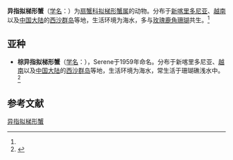 {{Speciesbox
| name = 异指拟梯形蟹
| status = 
| status_system = 
| image = 
| genus = Tetralia
| species = heterodactyla
| authority = (Heller, 1861)<ref name='id11860'>{{cite web| url =http://www.bioinfo.cn/db05/BjdwSpecies.php?action=view&id=11860| title =异指拟梯形蟹| work =《中国动物物种编目数据库》| publisher =中国科学院微生物研究所| author =中国科学院动物研究所| accessdate =2009-04-28| deadurl =yes| archiveurl =https://web.archive.org/web/20160305052235/http://www.bioinfo.cn/db05/BjdwSpecies.php?action=view&id=11860| archivedate =2016-03-05}}</ref>
}}

'''异指拟梯形蟹'''（[[学名|学名]]：{{lang|la|''Tetralia heterodactyla''}}）为[[扇蟹科|扇蟹科]][[拟梯形蟹属|拟梯形蟹属]]的动物。分布于[[新喀里多尼亚|新喀里多尼亚]]、[[越南|越南]]以及[[中国大陆|中国大陆]]的[[西沙群岛|西沙群岛]]等地，生活环境为海水，多与[[玫瑰鹿角珊瑚|玫瑰鹿角珊瑚]]共生。<ref name='id11860'/>

==亚种==
*'''棕异指拟梯形蟹'''（[[学名|学名]]：{{lang|la|''Tetralia heterodactyla fusca''}}），Serene于1959年命名。分布于新喀里多尼亚、[[越南|越南]]以及[[中国大陆|中国大陆]]的[[西沙群岛|西沙群岛]]等地，生活环境为海水，常生活于珊瑚礁浅水中。<ref name='id11861'>{{cite web| url =http://www.bioinfo.cn/db05/BjdwSpecies.php?action=view&id=11861| title =棕异指拟梯形蟹| work =《中国动物物种编目数据库》| publisher =中国科学院微生物研究所| author =中国科学院动物研究所| accessdate =2009-04-28| deadurl =yes| archiveurl =https://web.archive.org/web/20160305033002/http://www.bioinfo.cn/db05/BjdwSpecies.php?action=view&id=11861| archivedate =2016-03-05}}</ref>

== 参考文献 ==
{{reflist}}

{{Wikispecies|Tetralia heterodactyla}}
{{Taxonbar|from=Q14472241}}

[[Category:拟梯形蟹属|异指拟梯形蟹]]


{{螃蟹小作品}}